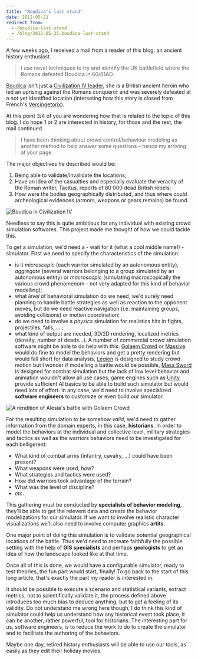 ```yaml
---
title: "Boudica's last stand"
date: 2012-05-21
redirect_from:
  - /boudica-last-stand
  - /blog/2012-05-21-boudica-last-stand
---
```


A few weeks ago, I received a mail from a reader of this blog: an ancient
history enthusiast.

> I use novel techniques to try and identify the UK battlefield where the Romans
> defeated Boudica in 60/61AD.

[Boudica](http://en.wikipedia.org/wiki/Boudica) isn't just a
[Civilization IV leader](http://civilization.wikia.com/wiki/Boudica), she is a
British ancient heroin who led an uprising against the Romans conqueror and was
severely defeated at a not yet identified location (interseting how this story
is closed from French's
[Vercingetorix](http://en.wikipedia.org/wiki/Vercingetorix)).

At this point 3/4 of you are wondering how that is related to the topic of this
blog. I do hope 1 or 2 are interested in history, for those and the rest, the
mail continued.

> I have been thinking about crowd control/behaviour modeling as another method
> to help answer some questions – hence my arriving at your page.

The major objectives he described would be:

1. Being able to validate/invalidate the locations;
2. Have an idea of the casualties and especially evaluate the veracity of the
   Roman writer, Tacitus, reports of 80 000 dead British rebels;
3. How were the bodies geographically distributed, and thus where could
   archeological evidences (armors, weapons or gears remains) be found.

![Boudica in Civilization IV](/content/2012-05-21-boudica-last-stand/boudica.jpg)

Needless to say this is quite ambitious for any individual with existing crowd
simulation softwares. This project made me thought of how we could tackle this.

To get a simulation, we'd need a - wait for it (what a cool middle name!) -
simulator. First we need to specify the characteristics of the simulation:

- is it _microscopic_ (each warrior simulated by an autonomous entity),
  _aggregate_ (several warriors belonging to a group simulated by an autonomous
  entity) or _macroscopic_ (simulating macroscopically the various crowd
  phenomenom - not very adapted for this kind of behavior modelling);
- what _level_ of behavioral simulation do we need, we'd surely need planning to
  handle battle strategies as well as reaction to the opponent moves, but do we
  need reactive navigation (i.e. maintaining groups, avoiding collisions) or
  motion coordination;
- do we need to involve a _physics_ simulation for realistics hits in fights,
  projectiles, falls, ... ;
- what kind of output are needed, 3D/2D rendering, localized metrics (density,
  number of deads...). A number of commercial crowd simulation software might be
  able to do help with this:
  [Golaem Crowd](http://www.golaem.com/content/products/golaem-crowd/overview)
  or [Massive](http://www.massivesoftware.com/) would do fine to model the
  behaviors and get a pretty rendering but would fall short for data analysis,
  [Legion](http://www.legion.com/) is designed to study crowd motion but I
  wonder if modelling a battle would be possible,
  [Masa Sword](http://www.masagroup.net/products/masa-sword.html) is designed
  for combat simulation but the lack of low level behavior and animation
  wouldn't allow all use cases, game engines such as
  [Unity](http://unity3d.com/) provide sufficient AI basics to be able to build
  such simulator but would need lots of effort. In any case, we'd need to
  involve specialized **software engineers** to customize or even build our
  simulator.

![A rendition of Alesia's battle with Golaem Crowd](/content/2011-04-09-golaem-crowds-launch/alesia.jpeg)

For the resulting simulation to be somehow _valid_, we'd need to gather
information from the domain experts, in this case, **historians**. In order to
model the behaviors at the individual and collective level, military strategies
and tactics as well as the warriors behaviors need to be investigated for each
belligerent:

- What kind of combat arms (infantry, cavalry, ...) could have been present?
- What weapons were used, how?
- What strategies and tactics were used?
- How did warriors took advantage of the terrain?
- What was the level of discipline?
- _etc_.

This gathering must be conducted by **specialists of behavior modeling**,
they'll be able to get the relevent data and create the behavior modelizations
for our simulator. If we want to involve realistic character visualizations
we'll also need to involve computer graphics **artits**.

One major point of doing this simulation is to validate potential geographical
locations of the battle. Thus we'd need to recreate faithfully the possible
setting with the help of **GIS specialists** and perhaps **geologists** to get
an idea of how the landscape looked like at that time.

Once all of this is done, we would have a configurable simulator, ready to test
theories, the fun part would start, finally! To go back to the start of this
long article, that's exactly the part my reader is interested in.

It should be possible to execute a scenario and statistical variants, extract
metrics, not to scientifically validate it, the process defined above introduces
too much bias to deduce anything, but to get a feeling of its validity. Do not
understand me wrong here though, I do think this kind of simulator could help us
understand how any historical event took place, it can be another, rather
powerful, tool for historians. The interesting part for us, software engineers,
is to reduce the work to do to create the simulator and to facilitate the
authoring of the behaviors.

Maybe one day, retired history enthusiasts will be able to use our tools, as
easily as they edit their holiday movies.
